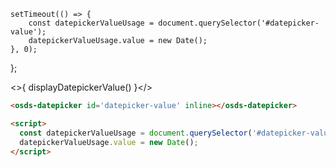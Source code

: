     setTimeout(() => {
        const datepickerValueUsage = document.querySelector('#datepicker-value');
        datepickerValueUsage.value = new Date();
    }, 0);
};


<Canvas withSource="none">
  <div style={{ height: '300px' }}>
    <osds-datepicker id='datepicker-value' inline></osds-datepicker>
  </div>
</Canvas>

<>{ displayDatepickerValue() }</>

```html
<osds-datepicker id='datepicker-value' inline></osds-datepicker>

<script>
  const datepickerValueUsage = document.querySelector('#datepicker-value');
  datepickerValueUsage.value = new Date();
</script>
```

